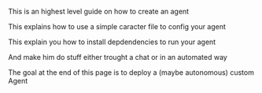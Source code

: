 This is an highest level guide on how to create an agent

This explains how to use a simple caracter file to config your agent

This explain you how to install depdendencies to run your agent

And make him do stuff either trought a chat or in an automated way

The goal at the end of this page is to deploy a (maybe autonomous) custom Agent